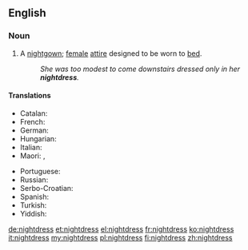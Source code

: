 ==English==

===Noun===
{{en-noun|es}}

# A [[nightgown]]; [[female]] [[attire]] designed to be worn to [[bed]].
#: ''She was too modest to come downstairs dressed only in her '''nightdress'''.''

====Translations====
{{trans-top|sleeping garment worn by women}}
* Catalan: {{t-|ca|camisa de dormir}}
* French: {{t+|fr|chemise de nuit|f}}
* German: {{t+|de|Nachthemd|n}}
* Hungarian: {{t+|hu|hálóing}}
* Italian: {{t-|it|camicia da notte|f}}
* Maori: {{t-|mi|kakamoe}},  {{t-|mi|naiti}}
{{trans-mid}}
* Portuguese: {{t+|pt|camisola|f}}
* Russian: {{t-|ru|ночная рубашка}}
* Serbo-Croatian: {{t-|sh|spavaćica|f|alt=spavàćica}}
* Spanish: {{t-|es|camisón}}
* Turkish: {{t+|tr|gecelik}}
* Yiddish: {{t-|yi|נאכט העמד}}
{{trans-bottom}}

[[de:nightdress]]
[[et:nightdress]]
[[el:nightdress]]
[[fr:nightdress]]
[[ko:nightdress]]
[[it:nightdress]]
[[my:nightdress]]
[[pl:nightdress]]
[[fi:nightdress]]
[[zh:nightdress]]
